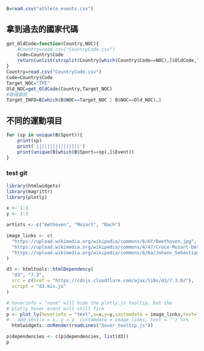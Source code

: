 ```R
B=read.csv("athlete_events.csv")
```

## 拿到過去的國家代碼
```R
get_OldCode=function(Country,NOC){
    #Country=read.csv("CountryCode.csv")
    Code=Country$Code
    return(unlist(strsplit(Country[which(Country$Code==NOC),]$OldCode," ")))
}
Country=read.csv("CountryCode.csv")
Code=Country$Code
Target_NOC="TPE"
Old_NOC=get_OldCode(Country,Target_NOC)
#取得資訊
Target_INFO=B[which(B$NOC==Target_NOC | B$NOC==Old_NOC),]
```

## 不同的運動項目
```R
for (sp in unique(B$Sport)){
    print(sp)
    print('||||||||||||||||')
    print(unique(B[which(B$Sport==sp),]$Event))
}
```
### test git
```R
library(htmlwidgets)
library(magrittr)
library(plotly)

x <- 1:3 
y <- 1:3

artists <- c("Bethoven", "Mozart", "Bach")

image_links <- c(
  "https://upload.wikimedia.org/wikipedia/commons/6/6f/Beethoven.jpg",
  "https://upload.wikimedia.org/wikipedia/commons/4/47/Croce-Mozart-Detail.jpg",
  "https://upload.wikimedia.org/wikipedia/commons/6/6a/Johann_Sebastian_Bach.jpg"
)

d3 <- htmltools::htmlDependency(
  "d3", "7.3",
  src = c(href = "https://cdnjs.cloudflare.com/ajax/libs/d3/7.3.0/"),
  script = "d3.min.js"
)

# hoverinfo = "none" will hide the plotly.js tooltip, but the 
# plotly_hover event will still fire
p <- plot_ly(hoverinfo = "text",x=x,y=y,customdata = image_links,text="123") %>%
#   add_text(x = x, y = y, customdata = image_links, text = "") %>%
  htmlwidgets::onRender(readLines("hover_tooltip.js"))

p$dependencies <- c(p$dependencies, list(d3))
p

```



